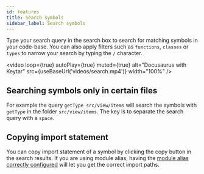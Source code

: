 ```yaml
---
id: features
title: Search symbols
sidebar_label: Search symbols
---
```



Type your search query in the search box to search for matching symbols in your code-base. You can also apply filters such as `functions`, `classes` or `types` to narrow your search by typing the `/` character.

<video
    loop={true}
    autoPlay={true}
    muted={true}
    alt="Docusaurus with Keytar"
    src={useBaseUrl('videos/search.mp4')}
    width="100%"
/>

## Searching symbols only in certain files

For example the query `getType src/view/items` will search the symbols with `getType` in the folder `src/view/items`. The key is to separate the search query with a `space`.

## Copying import statement

You can copy import statement of a symbol by clicking the copy button in the search results. If you are using module alias, having the [module alias correctly configured](/docs/alias-configuration) will let you get the correct import paths.
